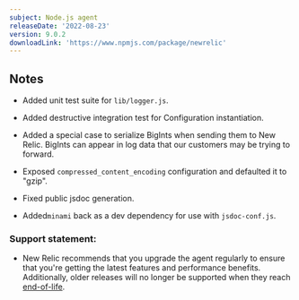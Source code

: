 ```yaml
---
subject: Node.js agent
releaseDate: '2022-08-23'
version: 9.0.2
downloadLink: 'https://www.npmjs.com/package/newrelic'
---
```


## Notes

* Added unit test suite for `lib/logger.js`.

* Added destructive integration test for Configuration instantiation.

* Added a special case to serialize BigInts when sending them to New Relic. BigInts can appear in log data that our customers may be trying to forward.

* Exposed  `compressed_content_encoding` configuration and defaulted it to "gzip".

* Fixed public jsdoc generation.

* Added`minami` back as a dev dependency for use with `jsdoc-conf.js`.


### Support statement:

* New Relic recommends that you upgrade the agent regularly to ensure that you're getting the latest features and performance benefits. Additionally, older releases will no longer be supported when they reach [end-of-life](/docs/using-new-relic/cross-product-functions/install-configure/notification-changes-new-relic-saas-features-distributed-software).
